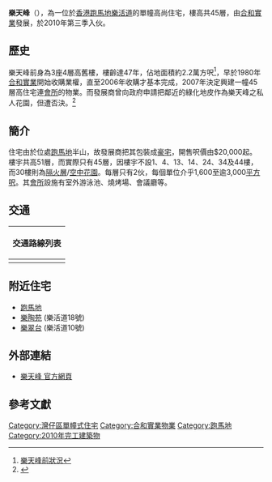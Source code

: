 {{Coord|22.2721|114.1863|display=title}}
{{Infobox_housinghk 
| name = 樂天峰<br/>Broadwood Twelve
| logo = 
| photo = Broadwood Twelve (full view).JPG
| phototitle = 
| address = {{HKG}}[[跑馬地|跑馬地]][[樂活道|樂活道]]12號
| lot = 內地段第2132號A分段
| developer = [[合和實業|合和實業]]
| manager = 
| use = 住宅
| blocknumber = 1座
| floor_area = 
| floornumber = 45層
| yearofcompletion = 2010年
| former = 3座4層高舊樓
| facilities = 會所、停車場
| website = {{url|http://www.broadwoodtwelve.com/}}
}}

'''樂天峰'''（{{lang-en|Broadwood Twelve}}），為一位於[[香港|香港]][[跑馬地|跑馬地]][[樂活道|樂活道]]的單幢高尚住宅，樓高共45層，由[[合和實業|合和實業]]發展，於2010年第三季入伙。

== 歷史 ==
樂天峰前身為3座4層高舊樓，樓齡達47年，佔地面積約2.2萬方呎<ref>[http://www.gcmt.com/dev2/contentDetail.jsp?ContID=co0000125600&lang=bi&showCatID=ga 樂天峰前狀況]{{dead link|date=2018年3月 |bot=InternetArchiveBot |fix-attempted=yes }}</ref>，早於1980年[[合和實業|合和實業]]開始收購業權，直至2006年收購才基本完成，2007年決定興建一幢45層高住宅連[[會所|會所]]的物業。而發展商曾向政府申請把鄰近的綠化地皮作為樂天峰之私人花園，但遭否決。<ref>{{Cite web |url=http://paper.wenweipo.com/2007/01/24/ME0701240010.htm |title=合和樂活道建45層大廈 |access-date=2010-06-08 |archive-date=2019-09-04 |archive-url=https://web.archive.org/web/20190904040240/http://paper.wenweipo.com/2007/01/24/ME0701240010.htm |dead-url=no }}</ref>

== 簡介 ==
住宅由於位處[[跑馬地|跑馬地]]半山，故發展商把其包裝成[[豪宅|豪宅]]，開售呎價由$20,000起。樓宇共高51層，而實際只有45層，因樓宇不設1、4、13、14、24、34及44樓，而30樓則為[[隔火層|隔火層]]/[[空中花園|空中花園]]。每層只有2伙，每個單位介乎1,600至逾3,000[[平方呎|平方呎]]。其[[會所|會所]]設施有室外游泳池、燒烤場、會議廳等。

==交通==
{| class="mw-collapsible mw-collapsed wikitable" style="background:white; margin: 0 auto; width: auto;" 
! 交通路線列表
|-
|
{{港島專線小巴簡單列表|14M}}
|}

== 附近住宅 ==
* [[跑馬地|跑馬地]]
* [[樂陶苑|樂陶苑]] (樂活道18號)
* [[樂翠台|樂翠台]] (樂活道10號)

== 外部連結 ==
* [http://www.broadwoodtwelve.com/ 樂天峰 官方網頁] {{Wayback|url=http://www.broadwoodtwelve.com/ |date=20201020030938 }}

== 參考文獻 ==
<references/>

{{HK-buil-stub}}
{{合和實業有限公司}}
[[Category:灣仔區單幢式住宅|Category:灣仔區單幢式住宅]]
[[Category:合和實業物業|Category:合和實業物業]]
[[Category:跑馬地|Category:跑馬地]]
[[Category:2010年完工建築物|Category:2010年完工建築物]]